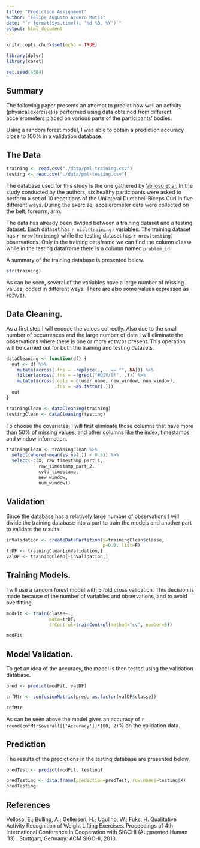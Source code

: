 ```yaml
---
title: "Prediction Assignment"
author: "Felipe Augusto Azuero Mutis"
date: "`r format(Sys.time(), '%d %B, %Y')`"
output: html_document
---
```


```r
knitr::opts_chunk$set(echo = TRUE)
```
```r
library(dplyr)
library(caret)
```

```r
set.seed(4564)
```


## Summary

The following paper presents an attempt to predict how well an activity (physical exercise) is performed using data obtained from different accelerometers placed on various parts of the participants' bodies.

Using a random forest model, I was able to obtain a prediction accuracy close to 100\% in a validation database.

## The Data

```r
training <- read.csv("./data/pml-training.csv")
testing <- read.csv("./data/pml-testing.csv")
```

The database used for this study is the one gathered by [Velloso et al.](http://web.archive.org/web/20161224072740/http:/groupware.les.inf.puc-rio.br/har) In the study conducted by the authors, six healthy participants were asked to perform a set of 10 repetitions of the Unilateral Dumbbell Biceps Curl in five different ways.  During the exercise, accelerometer data were collected on the belt, forearm, arm.

The data has already been divided between a training dataset and a testing dataset. Each dataset has `r ncol(training)` variables.  The training dataset has `r nrow(training)` while the testing dataset has `r nrow(testing)` observations. Only in the training dataframe we can find the column `classe` while in the testing dataframe there is a column named `problem_id`.

A summary of the training database is presented below.

```r
str(training)
```

As can be seen, several of the variables have a large number of missing values, coded in different ways. There are also some values expressed as `#DIV/0!`.

## Data Cleaning.

As a first step I will encode the values correctly.  Also due to the small number of occurrences and the large number of data I will eliminate the observations where there is one or more `#DIV/0!` present.  This operation will be carried out for both the training and testing datasets.

```r

dataCleaning <- function(df) {
  out <- df %>%
    mutate(across(.fns = ~replace(., . == "", NA))) %>%
    filter(across(.fns = ~!grepl("#DIV/0!", .))) %>%
    mutate(across(.cols = c(user_name, new_window, num_window),
                  .fns = ~as.factor(.)))
  out
}

trainingClean <- dataCleaning(training)
testingClean <- dataCleaning(testing)

```

To choose the covariates, I will first eliminate those columns that have more than 50% of missing values, and other columns like the index, timestamps, and window information.

```r

trainingClean <- trainingClean %>%
  select(where(~mean(is.na(.)) < 0.5)) %>%
  select(-c(X, raw_timestamp_part_1, 
            raw_timestamp_part_2, 
            cvtd_timestamp, 
            new_window, 
            num_window))

```

## Validation

Since the database has a relatively large number of observations I will divide the training database into a part to train the models and another part to validate the results.

```r
inValidation <- createDataPartition(y=trainingClean$classe,
                                    p=0.9, list=F)
trDF <- trainingClean[inValidation,]
valDF <- trainingClean[-inValidation,]

```

## Training Models.

I will use a random forest model with 5 fold cross validation.  This decision is made because of the number of variables and observations, and to avoid overfitting. 

```r

modFit <- train(classe~., 
                data=trDF,
                trControl=trainControl(method="cv", number=5))

modFit

```

## Model Validation.

To get an idea of the accuracy, the model is then tested using the validation database.

```r
pred <- predict(modFit, valDF)

cnfMtr <- confusionMatrix(pred, as.factor(valDF$classe))

cnfMtr

```

As can be seen above the model gives an accuracy of `r round(cnfMtr$overall[['Accuracy']]*100, 2)`\% on the validation data.

## Prediction

The results of the predictions in the testing database are presented below.

```r
predTest <- predict(modFit, testing)

predTesting <- data.frame(prediction=predTest, row.names=testing$X)
predTesting
```


## References

Velloso, E.; Bulling, A.; Gellersen, H.; Ugulino, W.; Fuks, H. Qualitative Activity Recognition of Weight Lifting Exercises. Proceedings of 4th International Conference in Cooperation with SIGCHI (Augmented Human '13) . Stuttgart, Germany: ACM SIGCHI, 2013.

